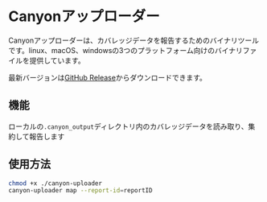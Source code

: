 # Canyonアップローダー

Canyonアップローダーは、カバレッジデータを報告するためのバイナリツールです。linux、macOS、windowsの3つのプラットフォーム向けのバイナリファイルを提供しています。

最新バージョンは[GitHub Release](https://github.com/canyon-project/canyon/releases)からダウンロードできます。

## 機能

ローカルの`.canyon_output`ディレクトリ内のカバレッジデータを読み取り、集約して報告します

## 使用方法

```bash
chmod +x ./canyon-uploader
canyon-uploader map --report-id=reportID
```
